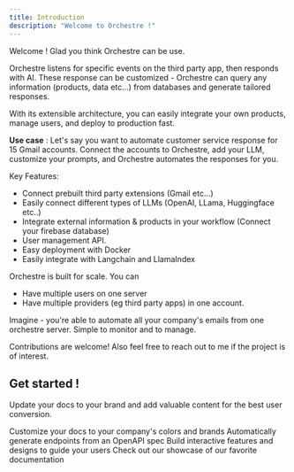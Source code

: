 ```yaml
---
title: Introduction
description: "Welcome to Orchestre !"
---
```



Welcome ! Glad you think Orchestre can be use. 


Orchestre listens for specific events on the third party app, then responds with AI. These response can be customized - Orchestre can query any information (products, data etc...) from databases and generate tailored responses. 

With its extensible architecture, you can easily integrate your own products, manage users, and deploy to production fast.

**Use case** : Let's say you want to automate customer service response for 15 Gmail accounts. Connect the accounts to Orchestre, add your LLM, customize your prompts, and Orchestre automates the responses for you. 


Key Features:
- Connect prebuilt third party extensions (Gmail etc...)
- Easily connect different types of LLMs (OpenAI, LLama, Huggingface etc..) 
- Integrate external information & products in your workflow (Connect your firebase database) 
- User management API. 
- Easy deployment with Docker
- Easily integrate with Langchain and LlamaIndex

Orchestre is built for scale. You can 
- Have multiple users on one server
- Have multiple providers (eg third party apps) in one account.

Imagine - you're able to automate all your company's emails from one orchestre server. Simple to monitor and to manage.  

Contributions are welcome! Also feel free to reach out to me if the project is of interest.


## Get started ! 

Update your docs to your brand and add valuable content for the best user conversion.

<CardGroup cols={2}>
  <Card
    title="Overview"
    icon="palette"
    href="./overview.mdx"
  >
    Customize your docs to your company's colors and brands
  </Card>
  <Card
    title="LLMs"
    icon="code"
    href="https://mintlify.com/docs/api-playground/openapi"
  >
    Automatically generate endpoints from an OpenAPI spec
  </Card>
  <Card
    title="Providers"
    icon="screwdriver-wrench"
    href="https://mintlify.com/docs/components/accordion"
  >
    Build interactive features and designs to guide your users
  </Card>
  <Card
    title="User Management"
    icon="stars"
    href="https://mintlify.com/showcase"
  >
    Check out our showcase of our favorite documentation
  </Card>
</CardGroup>
